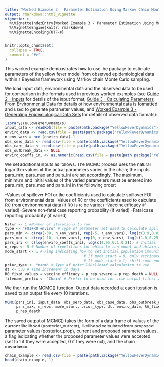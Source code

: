 ```yaml
---
title: "Worked Example 3 - Parameter Estimation Using Markov Chain Monte Carlo Functions"
output: rmarkdown::html_vignette
vignette: >
  %\VignetteIndexEntry{Worked Example 3 - Parameter Estimation Using Markov Chain Monte Carlo Functions}
  %\VignetteEngine{knitr::rmarkdown}
  %\VignetteEncoding{UTF-8}
---
```


```r
knitr::opts_chunk$set(
  collapse = TRUE,
  comment = "#>"
)
```

This worked example demonstrates how to use the package to estimate parameters of the yellow fever model from observed epidemiological data within a Bayesian framework using Markov chain Monte Carlo sampling.

We load input data, environmental data and the observed data to be used for comparison in the formats used in previous worked examples (see [Guide 2 - Inputs](https://mrc-ide.github.io/YellowFeverDynamics/articles/BGuideBInputs.html) for details of the input format, [Guide 3 - Calculating Parameters From Environmental Data](https://mrc-ide.github.io/YellowFeverDynamics/articles/BGuideCParametersEnvironment.html) for details of how environmental data is formatted and used to generate parameter values, and [Worked Example 3 - Generating Epidemiological Data Sets](https://mrc-ide.github.io/YellowFeverDynamics/articles/AWorkedExampleCDataGenerate.html) for details of observed data formats):

```r
library(YellowFeverDynamics)
input_data <- readRDS(file = paste(path.package("YellowFeverDynamics"), "/exdata/input_data_example.Rds", sep = ""))
enviro_data <- read.csv(file = paste(path.package("YellowFeverDynamics"), "/exdata/enviro_data_example.csv", sep = ""), header = TRUE)
n_env_vars = ncol(enviro_data)-1
obs_sero_data <- read.csv(file = paste(path.package("YellowFeverDynamics"), "/exdata/obs_sero_data_example.csv", sep = ""), header = TRUE)
obs_case_data <- read.csv(file = paste(path.package("YellowFeverDynamics"), "/exdata/obs_case_data_example.csv", sep = ""), header = TRUE)
obs_outbreak_data <- NULL
enviro_coeffs_ini <- as.numeric(read.csv(file = paste(path.package("YellowFeverDynamics"), "/exdata/enviro_coeffs_example.csv", sep = ""), header = TRUE)) # Values of environmental coefficients to use as initial parameter values
```

We set additional inputs as follows. The MCMC process uses the natural logarithm values of the actual parameters varied in the chain; the inputs pars_min, pars_max and pars_ini are set accordingly. The maximum, minimum and initial values of the varied parameters must be entered into pars_min, pars_max and pars_ini in the following order:

-Values of spillover FOI or the coefficients used to calculate spillover FOI from environmental data
-Values of R0 or the coefficients used to calculate R0 from environmental data (if R0 is to be varied)
-Vaccine efficacy (if varied)
-Severe non-fatal case reporting probability (if varied)
-Fatal case reporting probability (if varied)

```r
Niter <- 1 #Number of iterations to run
type <- "FOI+R0 enviro" # Type of parameter set used to calculate spillover FOI and R0 (here both calculated from environmental covariates)
pars_min <- c(rep(-30, n_env_vars), rep(-5, n_env_vars), log(c(0.9,0.01, 0.01))) # Minimum log parameter values (here FOI coefficients, R0 coefficients, vaccine efficacy, severe non-fatal case reporting probability, fatal case reporting probability)
pars_max <- c(rep(-10, n_env_vars), rep(0, n_env_vars), log(c(1.0,0.25, 0.25))) # Maximum log parameter values
pars_ini <- c(log(enviro_coeffs_ini), log(c(0.95,0.1,0.2))) # Initial log parameter values
n_reps <- 5 # Number of repetitions for which to run model and obtain average outputs
mode_start <- 1 # Flag indicating how to set initial population immunity level in addition to vaccination
                                    # If mode_start = 0, only vaccinated individuals
                                    # If mode_start = 1, shift some non-vaccinated individuals into recovered to give herd immunity
prior_type <- "norm" # Type of prior likelihood calculation to use
dt <- 5.0 # Time increment in days
R0_fixed_values = vaccine_efficacy = p_rep_severe = p_rep_death = NULL #Fixed R0 values, vaccine efficacy and severe and fatal case reporting probabilities; here set to NULL because R0, vaccine efficacy and reporting probabilities are variable parameters being estimated
filename_prefix <- "Chain" # Prefix to be used for .csv output files; a new file is created every 10,000 iterations with incremental number suffixes (Chain1.csv, Chain2.csv, etc.)
```

We then run the MCMC() function. Output data recorded at each iteration is saved to an output file every 10 iterations.

```r
MCMC(pars_ini, input_data, obs_sero_data, obs_case_data, obs_outbreak_data, filename_prefix, Niter, type, pars_min,
     pars_max, n_reps, mode_start, prior_type, dt, enviro_data, R0_fixed_values, vaccine_efficacy, p_rep_severe,
     p_rep_death)
```

The saved output of MCMC() takes the form of a data frame of values of the current likelihood (posterior_current), likelihood calculated from proposed parameter values (posterior_prop), current and proposed parameter values, a flag indicating whether the proposed parameter values were accepted (set to 1 if they were accepted, 0 if they were not), and the chain covariance.

```r
chain_example <- read.csv(file = paste(path.package("YellowFeverDynamics"), "/exdata/Chain_example.csv", sep = ""), header = TRUE)
head(chain_example, 1)
```
